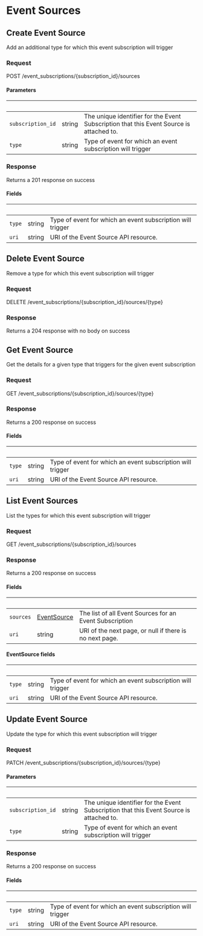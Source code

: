 
# Event Sources

## Create Event Source

Add an additional type for which this event subscription will trigger

### Request

POST /event_subscriptions/\{subscription_id\}/sources

<EventSourcesCreateRequest />

#### Parameters

| &nbsp;            | &nbsp; | &nbsp;                                                                                  |
| ----------------- | ------ | --------------------------------------------------------------------------------------- |
| `subscription_id` | string | The unique identifier for the Event Subscription that this Event Source is attached to. |
| `type`            | string | Type of event for which an event subscription will trigger                              |

### Response

Returns a 201 response on success

<EventSourcesCreateResponse />

#### Fields

| &nbsp; | &nbsp; | &nbsp;                                                     |
| ------ | ------ | ---------------------------------------------------------- |
| `type` | string | Type of event for which an event subscription will trigger |
| `uri`  | string | URI of the Event Source API resource.                      |

## Delete Event Source

Remove a type for which this event subscription will trigger

### Request

DELETE /event_subscriptions/\{subscription_id\}/sources/\{type\}

<EventSourcesDeleteRequest />

### Response

Returns a 204 response with no body on success

## Get Event Source

Get the details for a given type that triggers for the given event subscription

### Request

GET /event_subscriptions/\{subscription_id\}/sources/\{type\}

<EventSourcesGetRequest />

### Response

Returns a 200 response on success

<EventSourcesGetResponse />

#### Fields

| &nbsp; | &nbsp; | &nbsp;                                                     |
| ------ | ------ | ---------------------------------------------------------- |
| `type` | string | Type of event for which an event subscription will trigger |
| `uri`  | string | URI of the Event Source API resource.                      |

## List Event Sources

List the types for which this event subscription will trigger

### Request

GET /event_subscriptions/\{subscription_id\}/sources

<EventSourcesListRequest />

### Response

Returns a 200 response on success

<EventSourcesListResponse />

#### Fields

| &nbsp;    | &nbsp;                             | &nbsp;                                                  |
| --------- | ---------------------------------- | ------------------------------------------------------- |
| `sources` | [EventSource](#eventsource-fields) | The list of all Event Sources for an Event Subscription |
| `uri`     | string                             | URI of the next page, or null if there is no next page. |

#### EventSource fields

| &nbsp; | &nbsp; | &nbsp;                                                     |
| ------ | ------ | ---------------------------------------------------------- |
| `type` | string | Type of event for which an event subscription will trigger |
| `uri`  | string | URI of the Event Source API resource.                      |

## Update Event Source

Update the type for which this event subscription will trigger

### Request

PATCH /event_subscriptions/\{subscription_id\}/sources/\{type\}

<EventSourcesUpdateRequest />

#### Parameters

| &nbsp;            | &nbsp; | &nbsp;                                                                                  |
| ----------------- | ------ | --------------------------------------------------------------------------------------- |
| `subscription_id` | string | The unique identifier for the Event Subscription that this Event Source is attached to. |
| `type`            | string | Type of event for which an event subscription will trigger                              |

### Response

Returns a 200 response on success

<EventSourcesUpdateResponse />

#### Fields

| &nbsp; | &nbsp; | &nbsp;                                                     |
| ------ | ------ | ---------------------------------------------------------- |
| `type` | string | Type of event for which an event subscription will trigger |
| `uri`  | string | URI of the Event Source API resource.                      |
